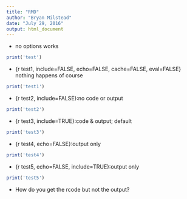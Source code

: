```yaml
---
title: "RMD"
author: "Bryan Milstead"
date: "July 29, 2016"
output: html_document
---
```


* no options works
```r
print('test')
```

* {r test1, include=FALSE, echo=FALSE, cache=FALSE, eval=FALSE} nothing happens of course

```r
print('test1')
```

* {r test2, include=FALSE}:no code or output

```r
print('test2')
```

* {r test3, include=TRUE}:code & output; default

```r
print('test3')
```

* {r test4, echo=FALSE}:output only

```r
print('test4')
```

* {r test5, echo=FALSE, include=TRUE}:output only

```r
print('test5')
```

* How do you get the rcode but not the output?